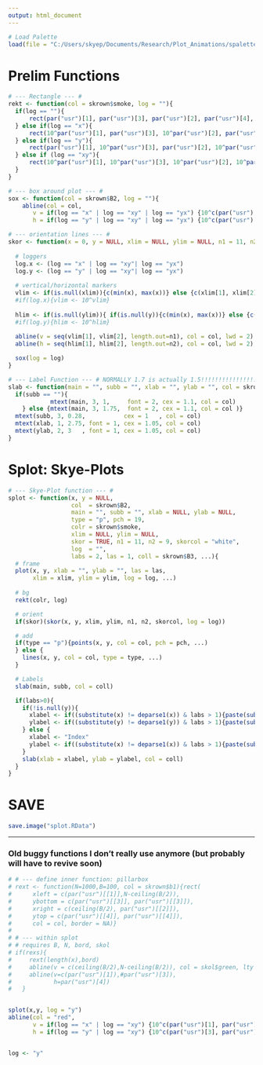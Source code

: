 ```yaml
---
output: html_document
---
```


```r
# Load Palette
load(file = "C:/Users/skyep/Documents/Research/Plot_Animations/spalette.RData")
```

# Prelim Functions

```r

# --- Rectangle --- #
rekt <- function(col = skrown$smoke, log = ""){
  if(log == ""){
      rect(par("usr")[1], par("usr")[3], par("usr")[2], par("usr")[4], col = col)
  } else if(log == "x"){
      rect(10^par("usr")[1], par("usr")[3], 10^par("usr")[2], par("usr")[4], col = col)
  } else if(log == "y"){
      rect(par("usr")[1], 10^par("usr")[3], par("usr")[2], 10^par("usr")[4], col = col)
  } else if (log == "xy"){
      rect(10^par("usr")[1], 10^par("usr")[3], 10^par("usr")[2], 10^par("usr")[4], col = col)
  }
}

# --- box around plot --- #
sox <- function(col = skrown$B2, log = ""){
    abline(col = col,
       v = if(log == "x" | log == "xy" | log == "yx") {10^c(par("usr")[1], par("usr")[2])} else {c(par("usr")[1], par("usr")[2])},
       h = if(log == "y" | log == "xy" | log == "yx") {10^c(par("usr")[3], par("usr")[4])} else {c(par("usr")[3], par("usr")[4])})}

# --- orientation lines --- #
skor <- function(x = 0, y = NULL, xlim = NULL, ylim = NULL, n1 = 11, n2 = 9, col = "white", log = ""){
  
  # loggers
  log.x <- (log == "x" | log == "xy"| log == "yx")
  log.y <- (log == "y" | log == "xy"| log == "yx")
  
  # vertical/horizontal markers 
  vlim <- if(is.null(xlim)){c(min(x), max(x))} else {c(xlim[1], xlim[2])}
  #if(log.x){vlim <- 10^vlim}
  
  hlim <- if(is.null(ylim)){ if(is.null(y)){c(min(x), max(x))} else {c(min(y), max(y,0))} } else {c(ylim[1], ylim[2])}
  #if(log.y){hlim <- 10^hlim}
  
  abline(v = seq(vlim[1], vlim[2], length.out=n1), col = col, lwd = 2)
  abline(h = seq(hlim[1], hlim[2], length.out=n2), col = col, lwd = 2)

  sox(log = log)
}

# --- Label Function --- # NORMALLY 1.7 is actually 1.5!!!!!!!!!!!!!!!!!!!
slab <- function(main = "", subb = "", xlab = "", ylab = "", col = skrown$B3){
  if(subb == ""){
            mtext(main, 3, 1,     font = 2, cex = 1.1, col = col)
    } else {mtext(main, 3, 1.75,  font = 2, cex = 1.1, col = col )}
  mtext(subb, 3, 0.28,           cex = 1   , col = col)
  mtext(xlab, 1, 2.75, font = 1, cex = 1.05, col = col)
  mtext(ylab, 2, 3   , font = 1, cex = 1.05, col = col)
}

```

# Splot: Skye-Plots

```r
# --- Skye-Plot function --- #
splot <- function(x, y = NULL,
                  col  = skrown$B2,
                  main = "", subb = "", xlab = NULL, ylab = NULL,
                  type = "p", pch = 19,
                  colr = skrown$smoke,
                  xlim = NULL, ylim = NULL,
                  skor = TRUE, n1 = 11, n2 = 9, skorcol = "white",
                  log  = "",
                  labs = 2, las = 1, coll = skrown$B3, ...){
  # frame
  plot(x, y, xlab = "", ylab = "", las = las,
       xlim = xlim, ylim = ylim, log = log, ...)
  
  # bg
  rekt(colr, log)

  # orient
  if(skor)(skor(x, y, xlim, ylim, n1, n2, skorcol, log = log))

  # add
  if(type == "p"){points(x, y, col = col, pch = pch, ...)
  } else {
    lines(x, y, col = col, type = type, ...)
  }

  # Labels
  slab(main, subb, col = coll)

  if(labs>0){
    if(!is.null(y)){
      xlabel <- if((substitute(x) != deparse1(x)) & labs > 1){paste(substitute(x), "=", deparse1(x))} else {substitute(x)}
      ylabel <- if((substitute(y) != deparse1(y)) & labs > 1){paste(substitute(y), "=", deparse1(y))} else {substitute(y)}
    } else {
      xlabel <- "Index"
      ylabel <- if((substitute(x) != deparse1(x)) & labs > 1){paste(substitute(x), "=", deparse1(x))} else {substitute(x)}
    }
    slab(xlab = xlabel, ylab = ylabel, col = coll)
  }
}
```

# SAVE

```r
save.image("splot.RData")
```

---

### Old buggy functions I don't really use anymore (but probably will have to revive soon)

```r
# # --- define inner function: pillarbox 
# rext <- function(N=1000,B=100, col = skrown$b1){rect(
#      xleft = c(par("usr")[[1]],N-ceiling(B/2)),
#      ybottom = c(par("usr")[[3]], par("usr")[[3]]),
#      xright = c(ceiling(B/2), par("usr")[[2]]),
#      ytop = c(par("usr")[[4]], par("usr")[[4]]),
#      col = col, border = NA)}
# 
# # --- within splot
# # requires B, N, bord, skol
# if(rexs){
#     rext(length(x),bord)
#     abline(v = c(ceiling(B/2),N-ceiling(B/2)), col = skol$green, lty = 2)
#     abline(v=c(par("usr")[1]),#par("usr")[3]),
#            h=par("usr")[4]) 
#   }


splot(x,y, log = "y")
abline(col = "red",
       v = if(log == "x" | log == "xy") {10^c(par("usr")[1], par("usr")[2])} else {c(par("usr")[1], par("usr")[2])},
       h = if(log == "y" | log == "xy") {10^c(par("usr")[3], par("usr")[4])} else {c(par("usr")[3], par("usr")[4])})


log <- "y"
```

